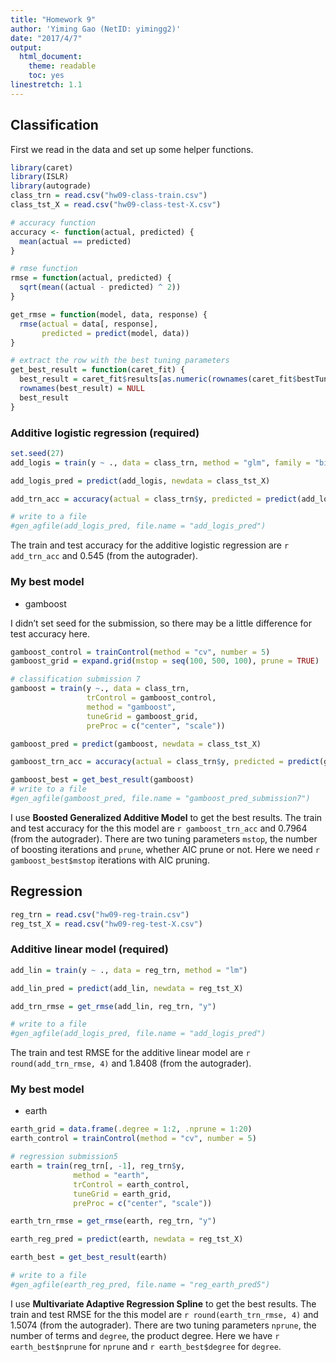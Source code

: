 ```yaml
---
title: "Homework 9"
author: 'Yiming Gao (NetID: yimingg2)'
date: "2017/4/7"
output:
  html_document:
    theme: readable
    toc: yes
linestretch: 1.1
---
```


## Classification

First we read in the data and set up some helper functions.

```r
library(caret)
library(ISLR)
library(autograde)
class_trn = read.csv("hw09-class-train.csv")
class_tst_X = read.csv("hw09-class-test-X.csv")
```

```r
# accuracy function
accuracy <- function(actual, predicted) {
  mean(actual == predicted)
}

# rmse function
rmse = function(actual, predicted) {
  sqrt(mean((actual - predicted) ^ 2))
}

get_rmse = function(model, data, response) {
  rmse(actual = data[, response], 
       predicted = predict(model, data))
}

# extract the row with the best tuning parameters
get_best_result = function(caret_fit) {
  best_result = caret_fit$results[as.numeric(rownames(caret_fit$bestTune)), ]
  rownames(best_result) = NULL
  best_result
}
```

### Additive logistic regression (required)

```r
set.seed(27)
add_logis = train(y ~ ., data = class_trn, method = "glm", family = "binomial")

add_logis_pred = predict(add_logis, newdata = class_tst_X)

add_trn_acc = accuracy(actual = class_trn$y, predicted = predict(add_logis, class_trn))

# write to a file
#gen_agfile(add_logis_pred, file.name = "add_logis_pred")
```

The train and test accuracy for the additive logistic regression are `r add_trn_acc` and 0.545 (from the autograder).

### My best model

- gamboost

I didn't set seed for the submission, so there may be a little difference for test accuracy here.

```r
gamboost_control = trainControl(method = "cv", number = 5)
gamboost_grid = expand.grid(mstop = seq(100, 500, 100), prune = TRUE)

# classification submission 7
gamboost = train(y ~., data = class_trn, 
                 trControl = gamboost_control, 
                 method = "gamboost",
                 tuneGrid = gamboost_grid,
                 preProc = c("center", "scale"))

gamboost_pred = predict(gamboost, newdata = class_tst_X)

gamboost_trn_acc = accuracy(actual = class_trn$y, predicted = predict(gamboost, class_trn))

gamboost_best = get_best_result(gamboost)
# write to a file
#gen_agfile(gamboost_pred, file.name = "gamboost_pred_submission7")
```

I use **Boosted Generalized Additive Model** to get the best results. The train and test accuracy for the this model are `r gamboost_trn_acc` and 0.7964 (from the autograder). There are two tuning parameters `mstop`, the number of boosting iterations and `prune`, whether AIC prune or not. Here we need `r gamboost_best$mstop` iterations with AIC pruning.


## Regression

```r
reg_trn = read.csv("hw09-reg-train.csv")
reg_tst_X = read.csv("hw09-reg-test-X.csv")
```

### Additive linear model (required)

```r
add_lin = train(y ~ ., data = reg_trn, method = "lm")

add_lin_pred = predict(add_lin, newdata = reg_tst_X)

add_trn_rmse = get_rmse(add_lin, reg_trn, "y")

# write to a file
#gen_agfile(add_logis_pred, file.name = "add_logis_pred")
```

The train and test RMSE for the additive linear model are `r round(add_trn_rmse, 4)` and 1.8408 (from the autograder).

### My best model

- earth

```r
earth_grid = data.frame(.degree = 1:2, .nprune = 1:20)
earth_control = trainControl(method = "cv", number = 5)

# regression submission5
earth = train(reg_trn[, -1], reg_trn$y,
              method = "earth",
              trControl = earth_control,
              tuneGrid = earth_grid,
              preProc = c("center", "scale"))

earth_trn_rmse = get_rmse(earth, reg_trn, "y")

earth_reg_pred = predict(earth, newdata = reg_tst_X)

earth_best = get_best_result(earth)

# write to a file
#gen_agfile(earth_reg_pred, file.name = "reg_earth_pred5")
```

I use **Multivariate Adaptive Regression Spline** to get the best results. The train and test RMSE for the this model are `r round(earth_trn_rmse, 4)` and 1.5074 (from the autograder). There are two tuning parameters `nprune`, the number of terms and `degree`, the product degree. Here we have `r earth_best$nprune` for `nprune` and `r earth_best$degree` for `degree`.


